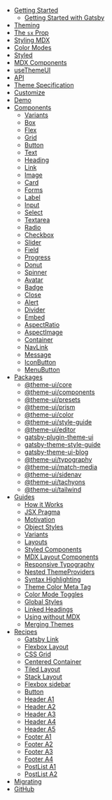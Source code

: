 - [Getting Started](/getting-started)
  - [Getting Started with Gatsby](/getting-started/gatsby)
- [Theming](/theming)
- [The `sx` Prop](/sx-prop)
- [Styling MDX](/styling-mdx)
- [Color Modes](/color-modes)
- [Styled](/styled)
- [MDX Components](/mdx-components)
- [useThemeUI](/use-theme-ui)
- [API](/api)
- [Theme Specification](/theme-spec)
- [Customize](/customize)
- [Demo](/demo)
- [Components](/components)
  - [Variants](/components/variants)
  - [Box](/components/box)
  - [Flex](/components/flex)
  - [Grid](/components/grid)
  - [Button](/components/button)
  - [Text](/components/text)
  - [Heading](/components/heading)
  - [Link](/components/link)
  - [Image](/components/image)
  - [Card](/components/card)
  - [Forms](/components/forms)
  - [Label](/components/label)
  - [Input](/components/input)
  - [Select](/components/select)
  - [Textarea](/components/textarea)
  - [Radio](/components/radio)
  - [Checkbox](/components/checkbox)
  - [Slider](/components/slider)
  - [Field](/components/field)
  - [Progress](/components/progress)
  - [Donut](/components/donut)
  - [Spinner](/components/spinner)
  - [Avatar](/components/avatar)
  - [Badge](/components/badge)
  - [Close](/components/close)
  - [Alert](/components/alert)
  - [Divider](/components/divider)
  - [Embed](/components/embed)
  - [AspectRatio](/components/aspect-ratio)
  - [AspectImage](/components/aspect-image)
  - [Container](/components/container)
  - [NavLink](/components/nav-link)
  - [Message](/components/message)
  - [IconButton](/components/icon-button)
  - [MenuButton](/components/menu-button)
- [Packages](/packages)
  - [@theme-ui/core](/packages/core)
  - [@theme-ui/components](/packages/components)
  - [@theme-ui/presets](/packages/presets)
  - [@theme-ui/prism](/packages/prism)
  - [@theme-ui/color](/packages/color)
  - [@theme-ui/style-guide](/packages/style-guide)
  - [@theme-ui/editor](/packages/editor)
  - [gatsby-plugin-theme-ui](/packages/gatsby-plugin)
  - [gatsby-theme-style-guide](/packages/gatsby-theme-style-guide)
  - [gatsby-theme-ui-blog](/packages/gatsby-theme-ui-blog)
  - [@theme-ui/typography](/packages/typography)
  - [@theme-ui/match-media](/packages/match-media)
  - [@theme-ui/sidenav](/packages/sidenav)
  - [@theme-ui/tachyons](/packages/tachyons)
  - [@theme-ui/tailwind](/packages/tailwind)
- [Guides](/guides)
  - [How it Works](/guides/how-it-works)
  - [JSX Pragma](/guides/jsx-pragma)
  - [Motivation](/guides/motivation)
  - [Object Styles](/guides/object-styles)
  - [Variants](/guides/variants)
  - [Layouts](/guides/layouts)
  - [Styled Components](/guides/styled-components)
  - [MDX Layout Components](/guides/mdx-layout-components)
  - [Responsive Typography](/guides/responsive-typography)
  - [Nested ThemeProviders](/guides/nested-theme-providers)
  - [Syntax Highlighting](/guides/syntax-highlighting)
  - [Theme Color Meta Tag](/guides/theme-color-meta-tag)
  - [Color Mode Toggles](/guides/color-mode-toggles)
  - [Global Styles](/guides/global-styles)
  - [Linked Headings](/guides/linked-headings)
  - [Using without MDX](/guides/using-theme-ui-without-mdx)
  - [Merging Themes](/guides/merging-themes)
- [Recipes](/recipes)
  - [Gatsby Link](/recipes/gatsby-link)
  - [Flexbox Layout](/recipes/flexbox-layout)
  - [CSS Grid](/recipes/css-grid)
  - [Centered Container](/recipes/centered-container)
  - [Tiled Layout](/recipes/tiled-layout)
  - [Stack Layout](/recipes/stack)
  - [Flexbox sidebar](/recipes/flexbox-sidebar)
  - [Button](/recipes/button)
  - [Header A1](/recipes/header-a1)
  - [Header A2](/recipes/header-a2)
  - [Header A3](/recipes/header-a3)
  - [Header A4](/recipes/header-a4)
  - [Header A5](/recipes/header-a5)
  - [Footer A1](/recipes/footer-a1)
  - [Footer A2](/recipes/footer-a2)
  - [Footer A3](/recipes/footer-a3)
  - [Footer A4](/recipes/footer-a4)
  - [PostList A1](/recipes/post-list-a1)
  - [PostList A2](/recipes/post-list-a2)
- [Migrating](/migrating)
- [GitHub](https://github.com/system-ui/theme-ui)
